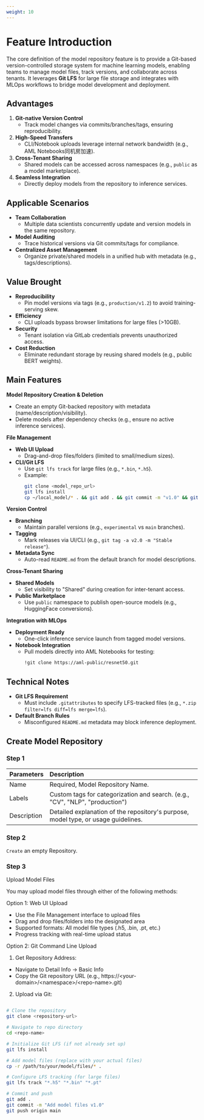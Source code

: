 ```yaml
---
weight: 10
---
```


# Feature Introduction
The core definition of the model repository feature is to provide a Git-based version-controlled storage system for machine learning models, enabling teams to manage model files, track versions, and collaborate across tenants. It leverages **Git LFS** for large file storage and integrates with MLOps workflows to bridge model development and deployment.  

## Advantages
1. **Git-native Version Control**  
   - Track model changes via commits/branches/tags, ensuring reproducibility.  
2. **High-Speed Transfers**  
   - CLI/Notebook uploads leverage internal network bandwidth (e.g., AML Notebooks同机房加速).  
3. **Cross-Tenant Sharing**  
   - Shared models can be accessed across namespaces (e.g., `public` as a model marketplace).  
4. **Seamless Integration**  
   - Directly deploy models from the repository to inference services.  


## Applicable Scenarios 
- **Team Collaboration**  
  - Multiple data scientists concurrently update and version models in the same repository.  
- **Model Auditing**  
  - Trace historical versions via Git commits/tags for compliance.  
- **Centralized Asset Management**  
  - Organize private/shared models in a unified hub with metadata (e.g., tags/descriptions).  


## Value Brought
- **Reproducibility**  
  - Pin model versions via tags (e.g., `production/v1.2`) to avoid training-serving skew.  
- **Efficiency**  
  - CLI uploads bypass browser limitations for large files (>10GB).  
- **Security**  
  - Tenant isolation via GitLab credentials prevents unauthorized access.  
- **Cost Reduction**  
  - Eliminate redundant storage by reusing shared models (e.g., public BERT weights).  


## Main Features

**Model Repository Creation & Deletion**  
- Create an empty Git-backed repository with metadata (name/description/visibility).  
- Delete models after dependency checks (e.g., ensure no active inference services).  

**File Management**  
- **Web UI Upload**  
  - Drag-and-drop files/folders (limited to small/medium sizes).  
- **CLI/Git LFS**  
  - Use `git lfs track` for large files (e.g., `*.bin`, `*.h5`).  
  - Example:  
    ```bash
    git clone <model_repo_url>
    git lfs install
    cp ~/local_model/* . && git add . && git commit -m "v1.0" && git push
    ```

**Version Control**  
- **Branching**  
  - Maintain parallel versions (e.g., `experimental` vs `main` branches).  
- **Tagging**  
  - Mark releases via UI/CLI (e.g., `git tag -a v2.0 -m "Stable release"`).  
- **Metadata Sync**  
  - Auto-read `README.md` from the default branch for model descriptions.  

**Cross-Tenant Sharing**  
- **Shared Models**  
  - Set visibility to "Shared" during creation for inter-tenant access.  
- **Public Marketplace**  
  - Use `public` namespace to publish open-source models (e.g., HuggingFace conversions).  

**Integration with MLOps**  
- **Deployment Ready**  
  - One-click inference service launch from tagged model versions.  
- **Notebook Integration**  
  - Pull models directly into AML Notebooks for testing:  
    ```bash
    !git clone https://aml-public/resnet50.git
    ```  


## Technical Notes
- **Git LFS Requirement**  
  - Must include `.gitattributes` to specify LFS-tracked files (e.g., `*.zip filter=lfs diff=lfs merge=lfs`).  
- **Default Branch Rules**  
  - Misconfigured `README.md` metadata may block inference deployment.  






## Create Model Repository

<Steps>

### Step 1


| Parameters   | Description                          |
| :----- | :--------------------------------- |
| Name | Required, Model Repository Name. |
| Labels | Custom tags for categorization and search. (e.g., "CV", "NLP", "production") |
| Description | Detailed explanation of the repository's purpose, model type, or usage guidelines. |

### Step 2

`Create` an empty Repository.

### Step 3 

Upload Model Files

You may upload model files through either of the following methods:

Option 1: Web UI Upload
- Use the File Management interface to upload files
- Drag and drop files/folders into the designated area
- Supported formats: All model file types (.h5, .bin, .pt, etc.)
- Progress tracking with real-time upload status

Option 2: Git Command Line Upload
1. Get Repository Address:
- Navigate to Detail Info → Basic Info
- Copy the Git repository URL (e.g., https://\<your-domain\>/\<namespace\>/\<repo-name\>.git)

2. Upload via Git:

```bash

# Clone the repository
git clone <repository-url>

# Navigate to repo directory
cd <repo-name>

# Initialize Git LFS (if not already set up)
git lfs install

# Add model files (replace with your actual files)
cp -r /path/to/your/model/files/* .

# Configure LFS tracking (for large files)
git lfs track "*.h5" "*.bin" "*.pt"

# Commit and push
git add .
git commit -m "Add model files v1.0"
git push origin main

```

</Steps>
